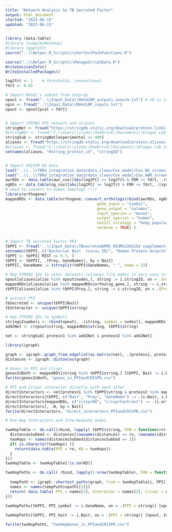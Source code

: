 ---
title: "Network Analysis by TB Secreted Factor"
output: html_document
started: "2023-06-15"
updated: "2023-06-15"
---


```{r, Dependencies}
library (data.table)
#library (ComplexHeatmap)
#library (ggplot2)
source("..\\Helper_R_Scripts\\shortestPathFunctions.R")

source("..\\Helper_R_Scripts\\ManageScriptData.R")
WriteSessionInfo()
WriteInstalledPackages()
```


```{r, Import Data}
log2fct <- 1    # thresholds, conventional
fdrt <- 0.05

# Import Mehdi's subnet from netprop
npout <- fread("..\\Input_Data\\MehdiNP_outputs_nonorm.txt") # x0 is input heat, xss_t is propagated heat
npin <- fread("..\\Input_Data\\MehdiNP_inputs.txt")
npout <- npout[pval < fdrt]


# Import STRING PPI network and aliases
stringNet <- fread("https://stringdb-static.org/download/protein.links.detailed.v11.5/9606.protein.links.detailed.v11.5.txt.gz")
#stringNet <- fread("C:\\Users\\isido\\OneDrive\\Documents\\Krogan Lab Code\\Universal_Datasets\\STRING_files\\Human_9606.protein.links.detailed.v11.5.txt")
stringSub <- stringNet[experimental >= 400]
aliases <- fread("https://stringdb-static.org/download/protein.aliases.v11.5/9606.protein.aliases.v11.5.txt.gz")
#aliases <- fread("C:\\Users\\isido\\OneDrive\\Documents\\Krogan Lab Code\\Universal_Datasets\\STRING_files\\Human_9606.protein.aliases.v11.5.txt")
setnames(aliases, "#string_protein_id", "stringID")


# Import CRISPR KD Data 
load("..\\..\\TBRU_integration_data/data_clean/Cox_model/Cox_NG_screen_model.RData")
load("..\\..\\TBRU_integration_data/data_clean/Cox_model/Cox_AWR_screen_model.RData")
awrKDs <- data.table(awr_cox)[abs(log2FC) >= log2fct & FDR <= fdrt, .(symbol, log2FC), by = contrast]
ngKDs <- data.table(ng_cox)[abs(log2FC) >= log2fct & FDR <= fdrt, .(symbol, log2FC), by = contrast]
# need to convert to human homologs !!!!
library(orthogene)
mappedKDs <- data.table(orthogene::convert_orthologs(rbind(awrKDs, ngKDs), 
                                        gene_input = "symbol",
                                        gene_output = "columns",
                                        input_species = "mouse",
                                        output_species = "human",
                                        non121_strategy = "keep_popular",
                                        verbose = TRUE) )


# Import TB secreted Factor PPI
tbPPI <- fread("..\\Input_Data\\TBsecretedAPMS_NIHMS1503192-supplement-5.csv")
setnames(tbPPI, c("Bacterial Bait  (Locus ID)", "Human Protein Uniprot", "Human Gene name"), c("Bait", "Prey", "GeneNames")) 
tbPPI <- tbPPI[ MIST >= 0.7, ]
tbPPI <- tbPPI[, .(Prey, GeneNames), by = Bait]
tbPPI[, GeneName := tstrsplit(tbPPI$GeneNames, " ", keep = 1)]
```


```{r, Prepare gene lists for Network}
# Map STRING IDs to other datasets (aliases file makes it very easy to map from anything else to STRING)
npout[aliases[alias %in% npout$nodes,], string := i.stringID, on = .(nodes = alias)]
mappedKDs[aliases[alias %in% mappedKDs$ortholog_gene,], string := i.stringID, on = .(ortholog_gene = alias)]
tbPPI[aliases[alias %in% tbPPI$Prey,], string := i.stringID, on = .(Prey = alias)]

# extract PPI 
tbSecreted <- unique(tbPPI$Bait)
tbInteractor <- unique(tbPPI$string)

# map STRING IDs to symbols 
strings2symbols <- rbind(npout[, .(string, symbol = nodes)], mappedKDs[, .(string, symbol = ortholog_gene)], tbPPI[, .(string, symbol = GeneName)])
add2Net <- c(npout$string, mappedKDs$string, tbPPI$string)

net <- stringSub[ protein1 %in% add2Net & protein2 %in% add2Net]
```


```{r, Igraphification}
library(igraph)

graph <- igraph::graph_from_edgelist(as.matrix(net[, .(protein1, protein2)]))
distances <- igraph::distances(graph)
```


```{r, Simple PPI & CRISPR Neighbors}
# Genes in PPI and Crispr
genesInBoth <- mappedKDs[string %in% tbPPI$string,] [tbPPI, Bait := i.Bait, on = .(string = string) ]
fwrite(genesInBoth, "genes_in_PPIandCRISPR.csv")

# PPI and Crispr interactor directly with each other
directInteractors <- net[protein1 %in% tbPPI$string & protein2 %in% mappedKDs$string, .(protein1,protein2)]
directInteractors[tbPPI, c("Bait", "Prey", "GeneName") := .(i.Bait, i.Prey, i.GeneName), on = .(protein1 = string)]
directInteractors[mappedKDs, c("crisprKD", "crisprContrast") := .(i.ortholog_gene, i.contrast), on = .(protein2 = string)]
directInteractors[, .N, by = Bait]
fwrite(directInteractors, "direct_interactors_PPIandCRISPR.csv")

# One-Hop Interactors and Intermediate nodes

twoHopTable <- do.call(rbind, lapply( tbPPI$string, FUN = function(rn){
  distancesSubbed <- distances[rownames(distances) == rn, rownames(distances) %in% mappedKDs$string]
  twoHops <- names(distancesSubbed[distancesSubbed == 2])
  if( is.character(twoHops) ){
    return(data.table(PPI = rn, KD = twoHops))
  }
}))
twoHopTable <- twoHopTable[!is.na(KD)]

twoHopPaths <- do.call( rbind, lapply(1:nrow(twoHopTable), FUN = function(i){
  
  tempPath <- igraph::shortest_paths(graph, from = twoHopTable[i, PPI], to = twoHopTable[i, KD])
  names <- names(tempPath$vpath[[1]])
  return( data.table( PPI = names[1], Interactor = names[2], Crispr = names[3]) )
}))
  
twoHopPaths[tbPPI, PPI_symbol := i.GeneName, on = .(PPI = string)] [npout, Interactor_symbol := i.nodes, on = .(Interactor = string)] [mappedKDs, Crispr_symbol := i.symbol, on = .(Crispr = string)]

twoHopPaths[tbPPI, PPI_bait := i.Bait, on = .(PPI = string)] [npout, Interactor_dataset := i.dataset, on = .(Interactor = string)] [mappedKDs, Crispr_contrast := tstrsplit(i.contrast, "-", keep = 1), on = .(Crispr = string)]

fwrite(twoHopPaths, "twoHopGenes_in_PPIandCRISPR.csv")

```







